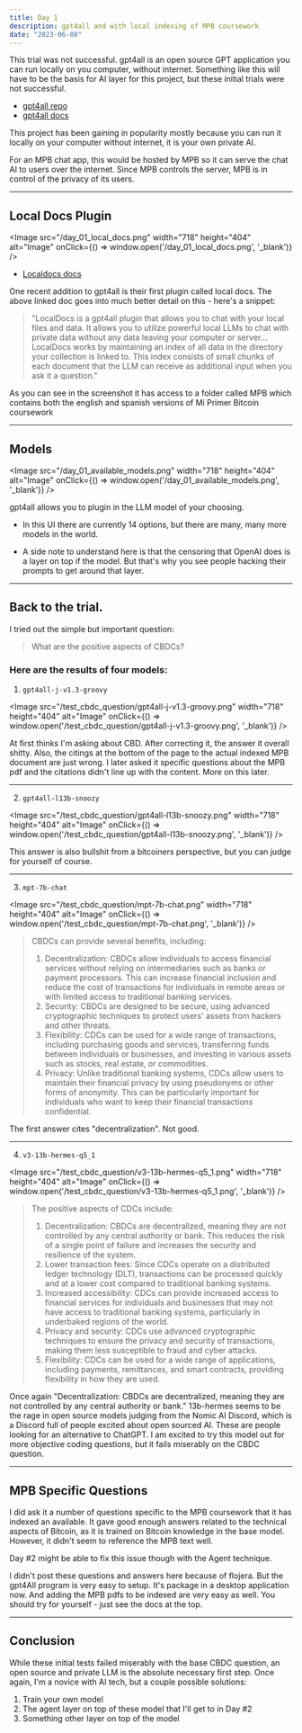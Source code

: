 ```yaml
---
title: Day 1
description: gpt4all and with local indexing of MPB coursework
date: "2023-06-08"
---
```



This trial was not successful. gpt4all is an open source GPT application you can run locally on you computer, without internet. Something like this will have to be the basis for AI layer for this project, but these initial trials were not successful. 

- [gpt4all repo](https://github.com/nomic-ai/gpt4all)  
- [gpt4all docs](https://docs.gpt4all.io/index.html)

This project has been gaining in popularity mostly because you can run it locally on your computer without internet, it is your own private AI. 

For an MPB chat app, this would be hosted by MPB so it can serve the chat AI to users over the internet. Since MPB controls the server, MPB is in control of the privacy of its users.

--- 

## Local Docs Plugin
<Image 
  src="/day_01_local_docs.png" 
  width="718" 
  height="404" 
  alt="Image" 
  onClick={() => window.open('/day_01_local_docs.png', '_blank')}
/>

- [Localdocs docs](https://docs.gpt4all.io/gpt4all_chat.html#localdocs-beta-plugin-chat-with-your-data)

One recent addition to gpt4all is their first plugin called local docs. The above linked doc goes into much better detail on this - here's a snippet:

> "LocalDocs is a gpt4all plugin that allows you to chat with your local files and data. It allows you to utilize powerful local LLMs to chat with private data without any data leaving your computer or server... LocalDocs works by maintaining an index of all data in the directory your collection is linked to. This index consists of small chunks of each document that the LLM can receive as additional input when you ask it a question."

As you can see in the screenshot it has access to a folder called MPB which contains both the english and spanish versions of Mi Primer Bitcoin coursework

--- 

## Models
<Image 
  src="/day_01_available_models.png" 
  width="718" 
  height="404" 
  alt="Image" 
  onClick={() => window.open('/day_01_available_models.png', '_blank')}
/>

gpt4all allows you to plugin in the LLM model of your choosing. 

- In this UI there are currently 14 options, but there are many, many more models in the world.

- A side note to understand here is that the censoring that OpenAI does is a layer on top if the model. But that's why you see people hacking their prompts to get around that layer.

--- 

## Back to the trial. 

I tried out the simple but important question:

> What are the positive aspects of CBDCs?


### Here are the results of four models:

1. `gpt4all-j-v1.3-groovy`

<Image 
  src="/test_cbdc_question/gpt4all-j-v1.3-groovy.png" 
  width="718" 
  height="404" 
  alt="Image" 
  onClick={() => window.open('/test_cbdc_question/gpt4all-j-v1.3-groovy.png', '_blank')}
/>

At first thinks I'm asking about CBD. After correcting it, the answer it overall shitty. Also, the citings at the bottom of the page to the actual indexed MPB document are just wrong. I later asked it specific questions about the MPB pdf and the citations didn't line up with the content. More on this later.

--- 

2. `gpt4all-l13b-snoozy`

<Image 
  src="/test_cbdc_question/gpt4all-l13b-snoozy.png" 
  width="718" 
  height="404" 
  alt="Image" 
  onClick={() => window.open('/test_cbdc_question/gpt4all-l13b-snoozy.png', '_blank')}
/>

This answer is also bullshit from a bitcoiners perspective, but you can judge for yourself of course.

--- 

3. `mpt-7b-chat`

<Image 
  src="/test_cbdc_question/mpt-7b-chat.png" 
  width="718" 
  height="404" 
  alt="Image" 
  onClick={() => window.open('/test_cbdc_question/mpt-7b-chat.png', '_blank')}
/>

> CBDCs can provide several benefits, including:
> 1. Decentralization: CBDCs allow individuals to access financial services without relying on intermediaries such as banks or payment processors. This can increase financial inclusion and reduce the cost of transactions for individuals in remote areas or with limited access to traditional banking services.
> 2. Security: CBDCs are designed to be secure, using advanced cryptographic techniques to protect users' assets from hackers and other threats.
> 3. Flexibility: CDCs can be used for a wide range of transactions, including purchasing goods and services, transferring funds between individuals or businesses, and investing in various assets such as stocks, real estate, or commodities.
> 4. Privacy: Unlike traditional banking systems, CDCs allow users to maintain their financial privacy by using pseudonyms or other forms of anonymity. This can be particularly important for individuals who want to keep their financial transactions confidential.

The first answer cites "decentralization". Not good.

--- 

4. `v3-13b-hermes-q5_1`

<Image 
  src="/test_cbdc_question/v3-13b-hermes-q5_1.png" 
  width="718" 
  height="404" 
  alt="Image" 
  onClick={() => window.open('/test_cbdc_question/v3-13b-hermes-q5_1.png', '_blank')}
/>

> The positive aspects of CDCs include:
> 1. Decentralization: CBDCs are decentralized, meaning they are not controlled by any central authority or bank. This reduces the risk of a single point of failure and increases the security and resilience of the system.
> 2. Lower transaction fees: Since CDCs operate on a distributed ledger technology (DLT), transactions can be processed quickly and at a lower cost compared to traditional banking systems.
> 3. Increased accessibility: CDCs can provide increased access to financial services for individuals and businesses that may not have access to traditional banking systems, particularly in underbaked regions of the world.
> 4. Privacy and security: CDCs use advanced cryptographic techniques to ensure the privacy and security of transactions, making them less susceptible to fraud and cyber attacks.
> 5. Flexibility: CDCs can be used for a wide range of applications, including payments, remittances, and smart contracts, providing flexibility in how they are used.

Once again "Decentralization: CBDCs are decentralized, meaning they are not controlled by any central authority or bank." 13b-hermes seems to be the rage in open source models judging from the Nomic AI Discord, which is a Discord full of people excited about open sourced AI. These are people looking for an alternative to ChatGPT. I am excited to try this model out for more objective coding questions, but it fails miserably on the CBDC question.

---

## MPB Specific Questions

I did ask it a number of questions specific to the MPB coursework that it has indexed an available. It gave good enough answers related to the technical aspects of Bitcoin, as it is trained on Bitcoin knowledge in the base model. However, it didn't seem to reference the MPB text well. 

Day #2 might be able to fix this issue though with the Agent technique.

I didn't post these questions and answers here because of flojera. But the gpt4All program is very easy to setup. It's package in a desktop application now. And adding the MPB pdfs to be indexed are very easy as well. You should try for yourself - just see the docs at the top.

---

## Conclusion

While these initial tests failed miserably with the base CBDC question, an open source and private LLM is the absolute necessary first step. Once again, I'm a novice with AI tech, but a couple possible solutions:

1. Train your own model
2. The agent layer on top of these model that I'll get to in Day #2
3. Something other layer on top of the model